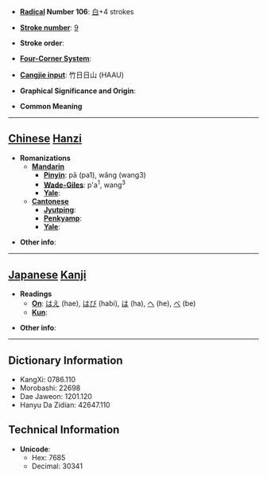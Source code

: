 * '''[[Wiktionary:Chinese radical index| Radical]] Number 106''': [[Wiktionary:Chinese radical index 白|白]]+4 strokes

* '''[[Wiktionary:Chinese total strokes index|Stroke number]]''': [[Wiktionary:Chinese total strokes index 9|9]]

* '''Stroke order''': 

* '''[[Wiktionary:Chinese four corner index|Four-Corner System]]''': 

* '''[[Wiktionary:Chinese Cangjie index|Cangjie input]]''': 竹日日山 (HAAU)

* '''Graphical Significance and Origin''': 

* '''Common Meaning'''

----

== [[Chinese]] [[Hanzi]] ==

* '''Romanizations'''
** '''[[Mandarin]]'''
*** '''[[Pinyin]]''': pā (pa1), wǎng (wang3)
*** '''[[Wade-Giles]]''': p'a<sup>1</sup>, wang<sup>3</sup>
*** '''[[Yale]]''': 
** '''[[Cantonese]]'''
*** '''[[Jyutping]]''':
*** '''[[Penkyamp]]''': 
*** '''[[Yale]]''': 

* '''Other info''': 

----

== [[Japanese]] [[Kanji]] ==

* '''Readings'''
** '''[[On]]''': [[はえ]] (hae), [[はび]] (habi), [[は]] (ha), [[へ]] (he), [[べ]] (be)
** '''[[Kun]]''': 

* '''Other info''':  

----

== Dictionary Information ==

* KangXi: 0786.110
* Morobashi: 22698
* Dae Jaweon: 1201.120
* Hanyu Da Zidian: 42647.110

== Technical Information ==

* '''Unicode''':
** Hex: 7685
** Decimal: 30341